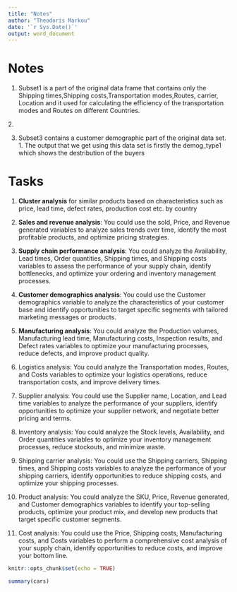 ```yaml
---
title: "Notes"
author: "Theodoris Markou"
date: '`r Sys.Date()`'
output: word_document
---
```


# Notes

1.  Subset1 is a part of the original data frame that contains only the Shipping times,Shipping costs,Transportation modes,Routes, carrier, Location and it used for calculating the efficiency of the transportation modes and Routes on different Countries.

2.\

3.   Subset3 contains a customer demographic part of the original data set.
    1.  The output that we get using this data set is firstly the demog_type1 which shows the destribution of the buyers

# Tasks

1.  **Cluster analysis** for similar products based on characteristics such as price, lead time, defect rates, production cost etc. by country

2.  **Sales and revenue analysis**: You could use the sold, Price, and Revenue generated variables to analyze sales trends over time, identify the most profitable products, and optimize pricing strategies.

3.  **Supply chain performance analysis**: You could analyze the Availability, Lead times, Order quantities, Shipping times, and Shipping costs variables to assess the performance of your supply chain, identify bottlenecks, and optimize your ordering and inventory management processes.

4.  **Customer demographics analysis**: You could use the Customer demographics variable to analyze the characteristics of your customer base and identify opportunities to target specific segments with tailored marketing messages or products.

5.  **Manufacturing analysis**: You could analyze the Production volumes, Manufacturing lead time, Manufacturing costs, Inspection results, and Defect rates variables to optimize your manufacturing processes, reduce defects, and improve product quality.

6.  Logistics analysis: You could analyze the Transportation modes, Routes, and Costs variables to optimize your logistics operations, reduce transportation costs, and improve delivery times.

7.  Supplier analysis: You could use the Supplier name, Location, and Lead time variables to analyze the performance of your suppliers, identify opportunities to optimize your supplier network, and negotiate better pricing and terms.

8.  Inventory analysis: You could analyze the Stock levels, Availability, and Order quantities variables to optimize your inventory management processes, reduce stockouts, and minimize waste.

9.  Shipping carrier analysis: You could use the Shipping carriers, Shipping times, and Shipping costs variables to analyze the performance of your shipping carriers, identify opportunities to reduce shipping costs, and optimize your shipping processes.

10. Product analysis: You could analyze the SKU, Price, Revenue generated, and Customer demographics variables to identify your top-selling products, optimize your product mix, and develop new products that target specific customer segments.

11. Cost analysis: You could use the Price, Shipping costs, Manufacturing costs, and Costs variables to perform a comprehensive cost analysis of your supply chain, identify opportunities to reduce costs, and improve your bottom line.

```r
knitr::opts_chunk$set(echo = TRUE)
```

```r
summary(cars)
```

```r

```
